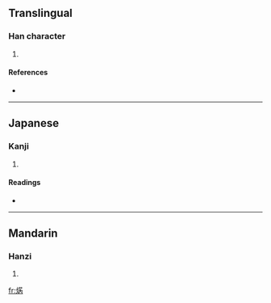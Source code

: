 ==Translingual==

===Han character===
{{Han char|rn=86|rad=火|as=08|sn=12|four=|canj=火廿人月 (FTOB)}}

# {{defn|Han|sort=火08}}

====References====
* {{Han ref|kx=0674.170|dkj=19131|dj=1086.060|hdz=32203.090|uh=712B|ud=28971}}

----

==Japanese==

===Kanji===
{{ja-kanji|grade=|rs=火08}}

# {{defn|Japanese}}

====Readings====
* {{ja-readings|on=[[ぜつ]] (zetsu), [[ねち]] (nechi)|kun=[[やく]] (yaku)}}

----

==Mandarin==

===Hanzi===
{{cmn-hanzi|pin=[[ruò]] ([[ruo4]])|wg=jo<sup>4</sup>}}

# {{defn|Mandarin}}

[[fr:焫]]
